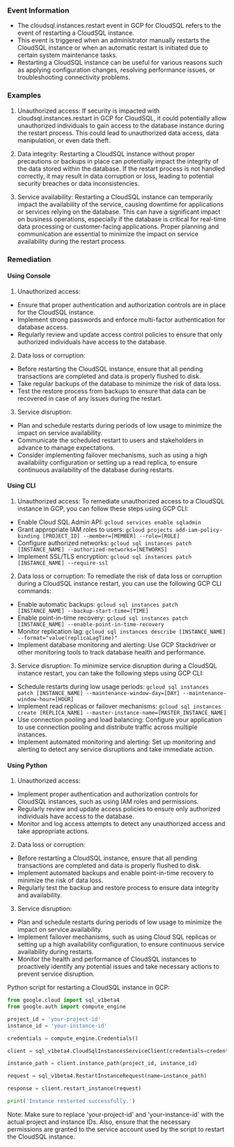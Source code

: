 
### Event Information

- The cloudsql.instances.restart event in GCP for CloudSQL refers to the event of restarting a CloudSQL instance.
- This event is triggered when an administrator manually restarts the CloudSQL instance or when an automatic restart is initiated due to certain system maintenance tasks.
- Restarting a CloudSQL instance can be useful for various reasons such as applying configuration changes, resolving performance issues, or troubleshooting connectivity problems.


### Examples

1. Unauthorized access: If security is impacted with cloudsql.instances.restart in GCP for CloudSQL, it could potentially allow unauthorized individuals to gain access to the database instance during the restart process. This could lead to unauthorized data access, data manipulation, or even data theft.

2. Data integrity: Restarting a CloudSQL instance without proper precautions or backups in place can potentially impact the integrity of the data stored within the database. If the restart process is not handled correctly, it may result in data corruption or loss, leading to potential security breaches or data inconsistencies.

3. Service availability: Restarting a CloudSQL instance can temporarily impact the availability of the service, causing downtime for applications or services relying on the database. This can have a significant impact on business operations, especially if the database is critical for real-time data processing or customer-facing applications. Proper planning and communication are essential to minimize the impact on service availability during the restart process.

### Remediation

#### Using Console

1. Unauthorized access:
- Ensure that proper authentication and authorization controls are in place for the CloudSQL instance.
- Implement strong passwords and enforce multi-factor authentication for database access.
- Regularly review and update access control policies to ensure that only authorized individuals have access to the database.

2. Data loss or corruption:
- Before restarting the CloudSQL instance, ensure that all pending transactions are completed and data is properly flushed to disk.
- Take regular backups of the database to minimize the risk of data loss.
- Test the restore process from backups to ensure that data can be recovered in case of any issues during the restart.

3. Service disruption:
- Plan and schedule restarts during periods of low usage to minimize the impact on service availability.
- Communicate the scheduled restart to users and stakeholders in advance to manage expectations.
- Consider implementing failover mechanisms, such as using a high availability configuration or setting up a read replica, to ensure continuous availability of the database during restarts.

#### Using CLI

1. Unauthorized access: To remediate unauthorized access to a CloudSQL instance in GCP, you can follow these steps using GCP CLI:

- Enable Cloud SQL Admin API: `gcloud services enable sqladmin`
- Grant appropriate IAM roles to users: `gcloud projects add-iam-policy-binding [PROJECT_ID] --member=[MEMBER] --role=[ROLE]`
- Configure authorized networks: `gcloud sql instances patch [INSTANCE_NAME] --authorized-networks=[NETWORKS]`
- Implement SSL/TLS encryption: `gcloud sql instances patch [INSTANCE_NAME] --require-ssl`

2. Data loss or corruption: To remediate the risk of data loss or corruption during a CloudSQL instance restart, you can use the following GCP CLI commands:

- Enable automatic backups: `gcloud sql instances patch [INSTANCE_NAME] --backup-start-time=[TIME]`
- Enable point-in-time recovery: `gcloud sql instances patch [INSTANCE_NAME] --enable-point-in-time-recovery`
- Monitor replication lag: `gcloud sql instances describe [INSTANCE_NAME] --format="value(replicaLagTime)"`
- Implement database monitoring and alerting: Use GCP Stackdriver or other monitoring tools to track database health and performance.

3. Service disruption: To minimize service disruption during a CloudSQL instance restart, you can take the following steps using GCP CLI:

- Schedule restarts during low usage periods: `gcloud sql instances patch [INSTANCE_NAME] --maintenance-window-day=[DAY] --maintenance-window-hour=[HOUR]`
- Implement read replicas or failover mechanisms: `gcloud sql instances create [REPLICA_NAME] --master-instance-name=[MASTER_INSTANCE_NAME]`
- Use connection pooling and load balancing: Configure your application to use connection pooling and distribute traffic across multiple instances.
- Implement automated monitoring and alerting: Set up monitoring and alerting to detect any service disruptions and take immediate action.

#### Using Python

1. Unauthorized access:
- Implement proper authentication and authorization controls for CloudSQL instances, such as using IAM roles and permissions.
- Regularly review and update access policies to ensure only authorized individuals have access to the database.
- Monitor and log access attempts to detect any unauthorized access and take appropriate actions.

2. Data loss or corruption:
- Before restarting a CloudSQL instance, ensure that all pending transactions are completed and data is properly flushed to disk.
- Implement automated backups and enable point-in-time recovery to minimize the risk of data loss.
- Regularly test the backup and restore process to ensure data integrity and availability.

3. Service disruption:
- Plan and schedule restarts during periods of low usage to minimize the impact on service availability.
- Implement failover mechanisms, such as using Cloud SQL replicas or setting up a high availability configuration, to ensure continuous service availability during restarts.
- Monitor the health and performance of CloudSQL instances to proactively identify any potential issues and take necessary actions to prevent service disruption.

Python script for restarting a CloudSQL instance in GCP:

```python
from google.cloud import sql_v1beta4
from google.auth import compute_engine

project_id = 'your-project-id'
instance_id = 'your-instance-id'

credentials = compute_engine.Credentials()

client = sql_v1beta4.CloudSqlInstancesServiceClient(credentials=credentials)

instance_path = client.instance_path(project_id, instance_id)

request = sql_v1beta4.RestartInstanceRequest(name=instance_path)

response = client.restart_instance(request)

print('Instance restarted successfully.')
```

Note: Make sure to replace 'your-project-id' and 'your-instance-id' with the actual project and instance IDs. Also, ensure that the necessary permissions are granted to the service account used by the script to restart the CloudSQL instance.

